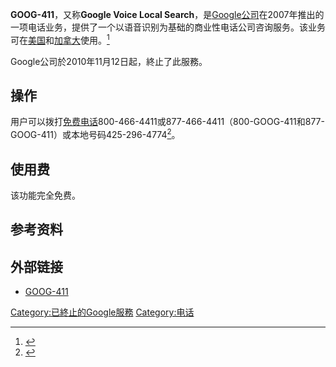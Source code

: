 {{Infobox website
| name           = GOOG-411
| logo           = Goog411 Logo.png
| url            = [http://www.google.com/goog411/ google.com/goog411]
| type           = [[搜索|搜索]]
| registration   = 否
| owner          = [[Google|Google]]
| author         = Google
| launch_date    = {{start date and age|2007|4|6}}
| current_status = 已終止
}}

'''GOOG-411'''，又称'''Google Voice Local Search'''，是[[Google公司|Google公司]]在2007年推出的一项电话业务，提供了一个以语音识别为基础的商业性电话公司咨询服务。该业务可在[[美国|美国]]和[[加拿大|加拿大]]使用。<ref>{{cite web|url=http://www.google.com/goog411/about.html|title=1-800-GOOG-411: Find and connect with local businesses for free from your phone.|publisher=[[Google|Google]]|accessdate=2009-03-01|archive-date=2010-04-12|archive-url=https://web.archive.org/web/20100412151018/http://www.google.com/goog411/about.html|dead-url=no}}</ref>

Google公司於2010年11月12日起，終止了此服務。

==操作==
用户可以拨打[[免费电话|免费电话]]800-466-4411或877-466-4411（800-GOOG-411和877-GOOG-411）或本地号码425-296-4774<ref>{{cite web |url= http://mobile.google.com/support/bin/answer.py?answer=114953 |title= Using : Corporate or commercial users - Mobile Help |publisher= [[Google|Google]] |accessdate= November 5, 2009 |archive-date= 2009-12-11 |archive-url= https://archive.is/20091211121927/http://mobile.google.com/support/bin/answer.py?answer=114953 |dead-url= yes }}</ref>。 

==使用费==
该功能完全免费。

==参考资料==
{{reflist}}

==外部链接==
*[http://www.google.com/goog411/ GOOG-411]{{Wayback|url=http://www.google.com/goog411/ |date=20101002032229 }}

{{Google Inc.}}

[[Category:已終止的Google服務|Category:已終止的Google服務]]
[[Category:电话|Category:电话]]